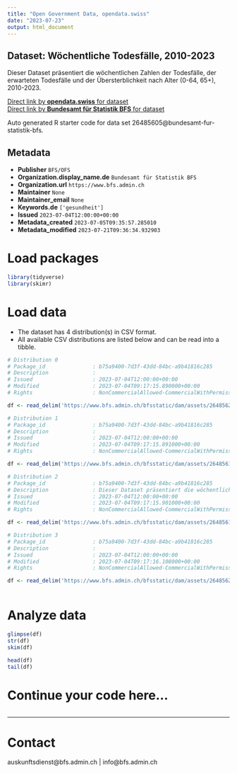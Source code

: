```yaml
---
title: "Open Government Data, opendata.swiss"
date: "2023-07-23"
output: html_document
---
```


## Dataset: Wöchentliche Todesfälle, 2010-2023

Dieser Dataset präsentiert die wöchentlichen Zahlen der Todesfälle, der erwarteten Todesfälle und der Übersterblichkeit nach Alter (0-64, 65+), 2010-2023.

[Direct link by **opendata.swiss** for dataset](https://opendata.swiss/de/dataset/wochentliche-todesfalle-2010-20231)<br>
[Direct link by **Bundesamt für Statistik BFS** for dataset](https://www.bfs.admin.ch/asset/de/ts-d-14.03.04.03-wr)

Auto generated R starter code for data set 26485605@bundesamt-fur-statistik-bfs.

## Metadata

- **Publisher** `BFS/OFS`
- **Organization.display_name.de** `Bundesamt für Statistik BFS`
- **Organization.url** `https://www.bfs.admin.ch`
- **Maintainer** `None`
- **Maintainer_email** `None`
- **Keywords.de** `['gesundheit']`
- **Issued** `2023-07-04T12:00:00+00:00`
- **Metadata_created** `2023-07-05T09:35:57.285010`
- **Metadata_modified** `2023-07-21T09:36:34.932903`


# Load packages

```r

library(tidyverse)
library(skimr)

```

# Load data

-   The dataset has 4 distribution(s) in CSV format.
-   All available CSV distributions are listed below and can be read into a tibble.

```r

# Distribution 0
# Package_id               : b75a9400-7d3f-43dd-84bc-a9b41816c285
# Description              : 
# Issued                   : 2023-07-04T12:00:00+00:00
# Modified                 : 2023-07-04T09:17:15.890000+00:00
# Rights                   : NonCommercialAllowed-CommercialWithPermission-ReferenceRequired

df <- read_delim('https://www.bfs.admin.ch/bfsstatic/dam/assets/26485628/master')

# Distribution 1
# Package_id               : b75a9400-7d3f-43dd-84bc-a9b41816c285
# Description              : 
# Issued                   : 2023-07-04T12:00:00+00:00
# Modified                 : 2023-07-04T09:17:15.891000+00:00
# Rights                   : NonCommercialAllowed-CommercialWithPermission-ReferenceRequired

df <- read_delim('https://www.bfs.admin.ch/bfsstatic/dam/assets/26485618/master')

# Distribution 2
# Package_id               : b75a9400-7d3f-43dd-84bc-a9b41816c285
# Description              : Dieser Dataset präsentiert die wöchentlichen Zahlen der Todesfälle, der erwarteten Todesfälle und der Übersterblichkeit nach Alter (0-64, 65+), 2010-2023.
# Issued                   : 2023-07-04T12:00:00+00:00
# Modified                 : 2023-07-04T09:17:15.901000+00:00
# Rights                   : NonCommercialAllowed-CommercialWithPermission-ReferenceRequired

df <- read_delim('https://www.bfs.admin.ch/bfsstatic/dam/assets/26485610/master')

# Distribution 3
# Package_id               : b75a9400-7d3f-43dd-84bc-a9b41816c285
# Description              : 
# Issued                   : 2023-07-04T12:00:00+00:00
# Modified                 : 2023-07-04T09:17:16.108000+00:00
# Rights                   : NonCommercialAllowed-CommercialWithPermission-ReferenceRequired

df <- read_delim('https://www.bfs.admin.ch/bfsstatic/dam/assets/26485624/master')



```

# Analyze data

```r

glimpse(df)
str(df)
skim(df)

head(df)
tail(df)

```

# Continue your code here...

```r

```

------------------------------------------------------------------------

# Contact

auskunftsdienst@bfs.admin.ch | info@bfs.admin.ch

